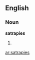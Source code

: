 ==English==

===Noun===
'''satrapies'''

# {{plural of|[[satrapy]]}}

{{anagrams:en/aaeiprsst}}
[[ar:satrapies]]